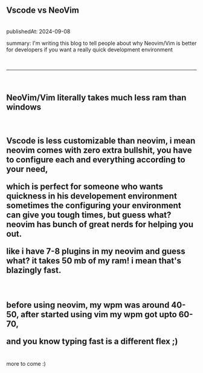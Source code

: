 
<br/>
<section className="mb-4 text-[1.2em] ">

<h1 className="text-2xl font-semibold" >Vscode vs NeoVim  </h1>
<br/>
publishedAt: 2024-09-08
<br/>
<div className="flex gap-x-2">
  <div className="border-l  border-4 border-zinc-400 "  >
  </div>
<p>
summary: I'm writing this blog to tell people about why Neovim/Vim is better for developers if you want a really quick development environment
</p>
</div>

<br/>
      <hr className="border-b border-zinc-700  " />
<br/>

<h1> 
 NeoVim/Vim literally takes much less ram than windows 
</h1>

<br/>
<h1> 
Vscode is less customizable than neovim, i mean neovim comes with zero extra 
bullshit, you have to configure each and everything according to your need, 
<br/>

which is perfect for someone who wants quickness in his developement environment
<br />
sometimes the configuring your environment can give you tough times, but guess what? neovim has
bunch of great nerds for helping you out.
<br/>

like i have 7-8  plugins in my neovim and guess what? it takes 50 mb of my ram! 
i mean that's blazingly fast. 


<br /> 

before using neovim, my wpm was around 40-50, after started using vim my wpm 
got upto 60-70,

and you know typing fast is a different flex ;)

</h1>

<br />
<footer>more to come :) </footer>
</section>
